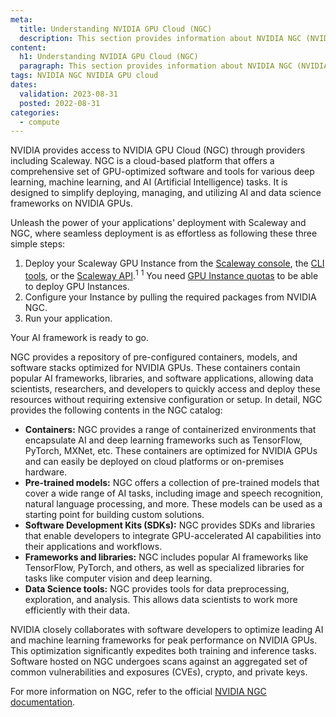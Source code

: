 ```yaml
---
meta:
  title: Understanding NVIDIA GPU Cloud (NGC)
  description: This section provides information about NVIDIA NGC (NVIDIA GPU Cloud) on Scaleway
content:
  h1: Understanding NVIDIA GPU Cloud (NGC)
  paragraph: This section provides information about NVIDIA NGC (NVIDIA GPU Cloud) on Scaleway
tags: NVIDIA NGC NVIDIA GPU cloud
dates:
  validation: 2023-08-31
  posted: 2022-08-31
categories:
  - compute
---
```


NVIDIA provides access to NVIDIA GPU Cloud (NGC) through providers including Scaleway. NGC is a cloud-based platform that offers a comprehensive set of GPU-optimized software and tools for various deep learning, machine learning, and AI (Artificial Intelligence) tasks. It is designed to simplify deploying, managing, and utilizing AI and data science frameworks on NVIDIA GPUs.

Unleash the power of your applications' deployment with Scaleway and NGC, where seamless deployment is as effortless as following these three simple steps:
1. Deploy your Scaleway GPU Instance from the [Scaleway console](https://console.scaleway.com/instance/servers/create?imageKey=7bdc1afb-231f-486a-9b85-1b0478bc0e4a&offerName=RENDER-S&zone=fr-par-2), the [CLI tools](https://github.com/scaleway/scaleway-cli), or the [Scaleway API](https://www.scaleway.com/en/developers/api/instance/).<sup>1</sup>
    <sup>1</sup> You need [GPU Instance quotas](/console/account/reference-content/organization-quotas/#gpu-instances) to be able to deploy GPU Instances.
2. Configure your Instance by pulling the required packages from NVIDIA NGC.
3. Run your application.

Your AI framework is ready to go.

NGC provides a repository of pre-configured containers, models, and software stacks optimized for NVIDIA GPUs. These containers contain popular AI frameworks, libraries, and software applications, allowing data scientists, researchers, and developers to quickly access and deploy these resources without requiring extensive configuration or setup. In detail, NGC provides the following contents in the NGC catalog:

* **Containers:** NGC provides a range of containerized environments that encapsulate AI and deep learning frameworks such as TensorFlow, PyTorch, MXNet, etc. These containers are optimized for NVIDIA GPUs and can easily be deployed on cloud platforms or on-premises hardware.
* **Pre-trained models:** NGC offers a collection of pre-trained models that cover a wide range of AI tasks, including image and speech recognition, natural language processing, and more. These models can be used as a starting point for building custom solutions.
* **Software Development Kits (SDKs):** NGC provides SDKs and libraries that enable developers to integrate GPU-accelerated AI capabilities into their applications and workflows.
* **Frameworks and libraries:** NGC includes popular AI frameworks like TensorFlow, PyTorch, and others, as well as specialized libraries for tasks like computer vision and deep learning.
* **Data Science tools:** NGC provides tools for data preprocessing, exploration, and analysis. This allows data scientists to work more efficiently with their data.

NVIDIA closely collaborates with software developers to optimize leading AI and machine learning frameworks for peak performance on NVIDIA GPUs. This optimization significantly expedites both training and inference tasks. Software hosted on NGC undergoes scans against an aggregated set of common vulnerabilities and exposures (CVEs), crypto, and private keys.

For more information on NGC, refer to the official [NVIDIA NGC documentation](https://docs.nvidia.com/ngc/index.html).
